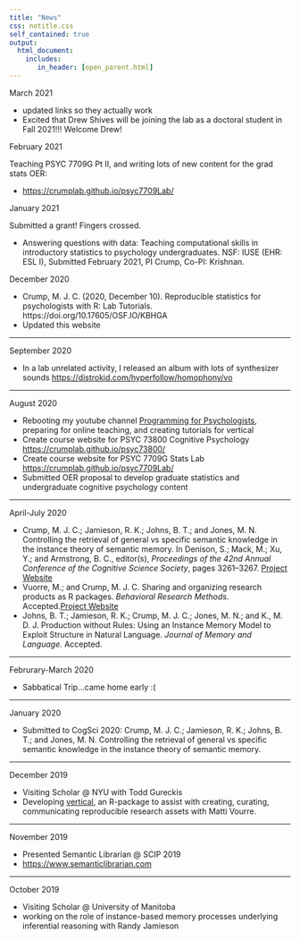 ```yaml
---
title: "News"
css: notitle.css
self_contained: true
output: 
  html_document:
    includes:
       in_header: [open_parent.html]
---
```


March 2021

- updated links so they actually work
- Excited that Drew Shives will be joining the lab as a doctoral student in Fall 2021!!! Welcome Drew!

February 2021

Teaching PSYC 7709G Pt II, and writing lots of new content for the grad stats OER:

- <https://crumplab.github.io/psyc7709Lab/>

January 2021

Submitted a grant! Fingers crossed.

- Answering questions with data: Teaching computational skills in introductory statistics to psychology undergraduates. NSF: IUSE (EHR: ESL I), Submitted February 2021, PI Crump, Co-PI: Krishnan. 

December 2020

 - Crump, M. J. C. (2020, December 10). Reproducible statistics for psychologists with R: Lab Tutorials. https://doi.org/10.17605/OSF.IO/KBHGA
 - Updated this website
 
---

September 2020

 - In a lab unrelated activity, I released an album with lots of synthesizer sounds <https://distrokid.com/hyperfollow/homophony/vo>

---

August 2020

 - Rebooting my youtube channel [Programming for Psychologists](https://www.youtube.com/channel/UCSaZ1htKwtZ1GuqI1xGjuSA?), preparing for online teaching, and creating tutorials for vertical
 - Create course website for PSYC 73800 Cognitive Psychology <https://crumplab.github.io/psyc73800/>
 - Create course website for PSYC 7709G Stats Lab <https://crumplab.github.io/psyc7709Lab/>
 - Submitted OER proposal to develop graduate statistics and undergraduate cognitive psychology content

---

April-July 2020

 - Crump, M. J. C.; Jamieson, R. K.; Johns, B. T.; and Jones, M. N. Controlling the retrieval of general vs specific semantic knowledge in the instance theory of semantic memory. In Denison, S.; Mack, M.; Xu, Y.; and Armstrong, B. C., editor(s), *Proceedings of the 42nd Annual Conference of the Cognitive Science Society*, pages 3261–3267. [Project Website](https://crumplab.github.io/ITS2/)
 - Vuorre, M.; and Crump, M. J. C. Sharing and organizing research products as R packages. *Behavioral Research Methods.* Accepted.[Project Website](https://crumplab.github.io/vertical/)
 - Johns, B. T.; Jamieson, R. K.; Crump, M. J. C.; Jones, M. N.; and K., M. D. J. Production without Rules: Using an Instance Memory Model to Exploit Structure in Natural Language. *Journal of Memory and Language.* Accepted.

---

Februrary-March 2020

 - Sabbatical Trip...came home early :(

---

January 2020

 - Submitted to CogSci 2020: Crump, M. J. C.; Jamieson, R. K.; Johns, B. T.; and Jones, M. N. Controlling the retrieval of general vs specific semantic knowledge in the instance theory of semantic memory. 

---

December 2019

 - Visiting Scholar @ NYU with Todd Gureckis
 - Developing [vertical](https://crumplab.github.io/vertical/),  an R-package to assist with creating, curating, communicating reproducible research assets with Matti Vourre.

---

November 2019

 - Presented Semantic Librarian @ SCIP 2019
 - <https://www.semanticlibrarian.com>

-----

October 2019

 - Visiting Scholar @ University of Manitoba
 - working on the role of instance-based memory processes underlying inferential reasoning with Randy Jamieson
